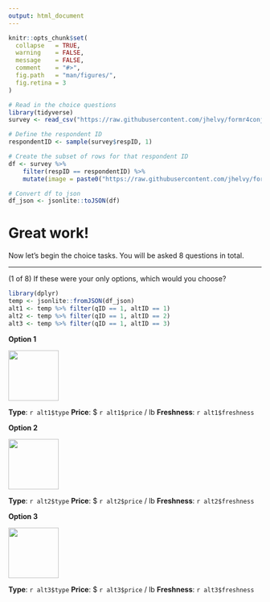 ```yaml
---
output: html_document
---
```


```r
knitr::opts_chunk$set(
  collapse   = TRUE,
  warning    = FALSE,
  message    = FALSE,
  comment    = "#>",
  fig.path   = "man/figures/",
  fig.retina = 3
)
```

```r
# Read in the choice questions
library(tidyverse)
survey <- read_csv("https://raw.githubusercontent.com/jhelvy/formr4conjoint/master/survey/choice_questions.csv")

# Define the respondent ID
respondentID <- sample(survey$respID, 1)

# Create the subset of rows for that respondent ID
df <- survey %>%
    filter(respID == respondentID) %>%
    mutate(image = paste0("https://raw.githubusercontent.com/jhelvy/formr4conjoint/master/survey/images/", image))

# Convert df to json
df_json <- jsonlite::toJSON(df)
```

# Great work!

Now let's begin the choice tasks. You will be asked 8 questions in total.

---

(1 of 8) If these were your only options, which would you choose?

```r
library(dplyr)
temp <- jsonlite::fromJSON(df_json)
alt1 <- temp %>% filter(qID == 1, altID == 1)
alt2 <- temp %>% filter(qID == 1, altID == 2)
alt3 <- temp %>% filter(qID == 1, altID == 3)
```

**Option 1**

![](`r alt1$image`){width=100}

**Type**: `r alt1$type`
**Price**: $ `r alt1$price` / lb
**Freshness**: `r alt1$freshness`

**Option 2**

![](`r alt2$image`){width=100}

**Type**: `r alt2$type`
**Price**: $ `r alt2$price` / lb
**Freshness**: `r alt2$freshness`

**Option 3**

![](`r alt3$image`){width=100}

**Type**: `r alt3$type`
**Price**: $ `r alt3$price` / lb
**Freshness**: `r alt3$freshness`
